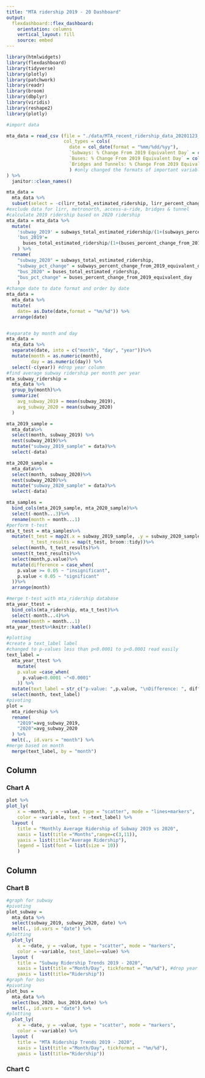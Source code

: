 ```yaml
---
title: "MTA ridership 2019 - 20 Dashboard"
output: 
  flexdashboard::flex_dashboard:
    orientation: columns
    vertical_layout: fill
    source: embed
---
```


```r
library(htmlwidgets)
library(flexdashboard)
library(tidyverse)
library(plotly)
library(patchwork)
library(readr)
library(broom)
library(dbplyr)
library(viridis)
library(reshape2)
library(plotly)
```

```r
#import data

mta_data = read_csv (file = "./data/MTA_recent_ridership_data_20201123_0.csv",
                     col_types = cols(
                       date = col_date(format = "%mm/%dd/%yy"),
                       `Subways: % Change From 2019 Equivalent Day` = col_number(),
                       `Buses: % Change From 2019 Equivalent Day` = col_number(),
                       `Bridges and Tunnels: % Change From 2019 Equivalent Day` = col_number()
                       ) #only changed the formats of important variables 
) %>%
  janitor::clean_names()

mta_data =
  mta_data %>%
  subset(select = -c(lirr_total_estimated_ridership, lirr_percent_change_from_2019_monthly_weekday_saturday_sunday_average, metro_north_total_estimated_ridership, metro_north_percent_change_from_2019_monthly_weekday_saturday_sunday_average, access_a_ride_total_scheduled_trips, access_a_ride_percent_change_from_2019_monthly_weekday_saturday_sunday_average, bridges_and_tunnels_total_traffic, bridges_and_tunnels_percent_change_from_2019_equivalent_day))
#exclude data for lirr, metronorth, access-a-ride, bridges & tunnel
#calculate 2019 ridership based on 2020 ridership
mta_data = mta_data %>%
  mutate( 
    'subway_2019' = subways_total_estimated_ridership/(1+(subways_percent_change_from_2019_equivalent_day/100)),
    'bus_2019'=
      buses_total_estimated_ridership/(1+(buses_percent_change_from_2019_equivalent_day/100))
    ) %>%
  rename(
    "subway_2020" = subways_total_estimated_ridership,
    "subway_pct_change" = subways_percent_change_from_2019_equivalent_day,
    "bus_2020" = buses_total_estimated_ridership,
    "bus_pct_change" = buses_percent_change_from_2019_equivalent_day
    )
#change date to date format and order by date
mta_data =
  mta_data %>%
  mutate(
    date= as.Date(date,format = "%m/%d")) %>%
  arrange(date)


#separate by month and day
mta_data = 
  mta_data %>%
  separate(date, into = c("month", "day", "year"))%>%
  mutate(month = as.numeric(month),
         day = as.numeric(day)) %>%
  select(-c(year)) #drop year column
#find average subway ridership per month per year
mta_subway_ridership =
  mta_data %>%
  group_by(month)%>%
  summarize(
    avg_subway_2019 = mean(subway_2019),
    avg_subway_2020 = mean(subway_2020)
  )

mta_2019_sample = 
  mta_data%>%
  select(month, subway_2019) %>%
  nest(subway_2019)%>%
  mutate("subway_2019_sample" = data)%>%
  select(-data)

mta_2020_sample = 
  mta_data%>%
  select(month, subway_2020)%>%
  nest(subway_2020)%>%
  mutate("subway_2020_sample" = data)%>%
  select(-data)

mta_samples = 
  bind_cols(mta_2019_sample, mta_2020_sample)%>%
  select(-month...3)%>%
  rename(month = month...1)
#perform t-test
mta_t_test = mta_samples%>%
  mutate(t_test = map2(.x = subway_2019_sample, .y = subway_2020_sample, ~t.test(.x , .y) ),
         t_test_results = map(t_test, broom::tidy))%>%
  select(month, t_test_results)%>%
  unnest(t_test_results)%>%
  select(month,p.value)%>%
  mutate(difference = case_when(
    p.value >= 0.05 ~ "insignificant",
    p.value < 0.05 ~ "significant"
  ))%>%
  arrange(month)

#merge t-test with mta_ridership database
mta_year_ttest = 
  bind_cols(mta_ridership, mta_t_test)%>%
  select(-month...4)%>%
  rename(month = month...1)
mta_year_ttest%>%knitr::kable()

#plotting
#create a text_label label
#changed to p-values less than p<0.0001 to p<0.0001 read easily
text_label =
  mta_year_ttest %>%
    mutate(
    p.value =case_when(
      p.value<0.0001 ~"<0.0001" 
    )) %>%
  mutate(text_label = str_c("p-value: ",p.value, "\nDifference: ", difference)) %>%
  select(month, text_label)
#pivoting
plot = 
  mta_ridership %>%
  rename(
    "2019"=avg_subway_2019,
    "2020"=avg_subway_2020
  ) %>%
  melt(., id.vars = "month") %>%
#merge based on month 
  merge(text_label, by = "month")

```


Column {data-width=650}
-----------------------------------------------------------------------

### Chart A

```r
plot %>%
plot_ly(
    x = ~month, y = ~value, type = "scatter", mode = "lines+markers",
    color = ~variable, text = ~text_label) %>%
  layout (
    title = "Monthly Average Ridership of Subway 2019 vs 2020",
    xaxis = list(title ="Months",range=c(3,11)),
    yaxis = list(title="Average Ridership"),
    legend = list(font = list(size = 10))
    )
```


Column {data-width=350}
-----------------------------------------------------------------------

### Chart B

```r
#graph for subway 
#pivoting
plot_subway = 
  mta_data %>%
  select(subway_2019, subway_2020, date) %>%
  melt(., id.vars = "date") %>%
#plotting
  plot_ly(
    x = ~date, y = ~value, type = "scatter", mode = "markers",
    color = ~variable, text_label=~value) %>%
  layout (
    title = "Subway Ridership Trends 2019 - 2020",
    xaxis = list(title ="Month/Day", tickformat = "%m/%d"), #drop year
    yaxis = list(title="Ridership"))
#graph for bus
#pivoting
plot_bus = 
  mta_data %>%
  select(bus_2020, bus_2019,date) %>%
  melt(., id.vars = "date") %>% 
#plotting
  plot_ly(
    x = ~date, y = ~value, type = "scatter", mode = "markers",
    color = ~variable) %>%
  layout (
    title = "MTA Ridership Trends 2019 - 2020",
    xaxis = list(title ="Month/Day", tickformat = "%m/%d"),
    yaxis = list(title="Ridership"))

```

### Chart C

```r

```


